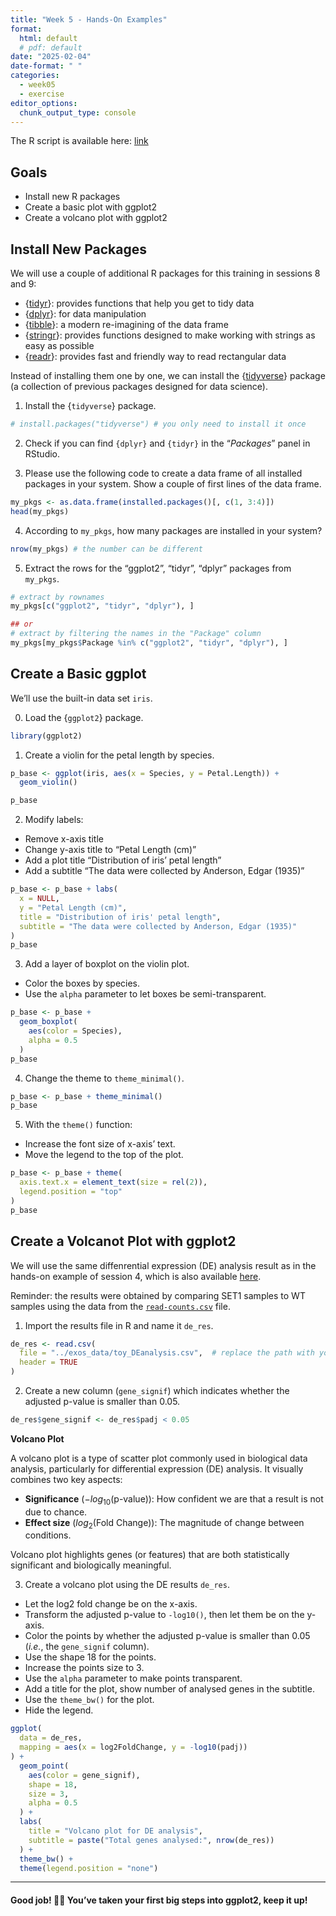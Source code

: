 ```yaml
---
title: "Week 5 - Hands-On Examples"
format: 
  html: default
  # pdf: default
date: "2025-02-04"
date-format: " "
categories: 
  - week05
  - exercise
editor_options: 
  chunk_output_type: console
---
```


The R script is available here:
[link](https://raw.githubusercontent.com/InforBio/IOC/refs/heads/main/ioc_r/week05/r_w05_exos.R)

## Goals

- Install new R packages
- Create a basic plot with ggplot2
- Create a volcano plot with ggplot2

## Install New Packages

We will use a couple of additional R packages for this training in sessions 8 and 9:

- {[tidyr](https://tidyr.tidyverse.org)}: provides functions that help you get to tidy data
- {[dplyr](https://dplyr.tidyverse.org)}: for data manipulation
- {[tibble](https://tibble.tidyverse.org/)}: a modern re-imagining of the data frame
- {[stringr](https://stringr.tidyverse.org/)}: provides functions designed to make working with strings as easy as possible
- {[readr](https://readr.tidyverse.org)}: provides fast and friendly way to read rectangular data 

Instead of installing them one by one, we can install the {[tidyverse](https://www.tidyverse.org)} package (a collection of previous packages designed for data science).

1. Install the {`tidyverse`} package.

```r
# install.packages("tidyverse") # you only need to install it once
```

2. Check if you can find `{dplyr}` and `{tidyr}` in the "*Packages*" panel in RStudio.

3. Please use the following code to create a data frame of all installed packages in your system.
Show a couple of first lines of the data frame.

```r
my_pkgs <- as.data.frame(installed.packages()[, c(1, 3:4)])
head(my_pkgs)
```

4. According to `my_pkgs`, how many packages are installed in your system?

```r
nrow(my_pkgs) # the number can be different
```

5. Extract the rows for the "ggplot2", "tidyr", "dplyr" packages from `my_pkgs`.

```r
# extract by rownames
my_pkgs[c("ggplot2", "tidyr", "dplyr"), ]

## or
# extract by filtering the names in the "Package" column
my_pkgs[my_pkgs$Package %in% c("ggplot2", "tidyr", "dplyr"), ]
```


## Create a Basic ggplot

We'll use the built-in data set `iris`.

0. Load the {`ggplot2`} package.

```r
library(ggplot2)
```

1. Create a violin for the petal length by species.

```r
p_base <- ggplot(iris, aes(x = Species, y = Petal.Length)) +
  geom_violin()

p_base
```

2. Modify labels:

- Remove x-axis title
- Change y-axis title to "Petal Length (cm)"
- Add a plot title "Distribution of iris' petal length"
- Add a subtitle "The data were collected by Anderson, Edgar (1935)"

```r
p_base <- p_base + labs(
  x = NULL,
  y = "Petal Length (cm)",
  title = "Distribution of iris' petal length",
  subtitle = "The data were collected by Anderson, Edgar (1935)"
)
p_base
```


3. Add a layer of boxplot on the violin plot.

- Color the boxes by species.
- Use the `alpha` parameter to let boxes be semi-transparent.

```r
p_base <- p_base +
  geom_boxplot(
    aes(color = Species),
    alpha = 0.5
  )
p_base
```

4. Change the theme to `theme_minimal()`. 

```r
p_base <- p_base + theme_minimal()
p_base
```

5. With the `theme()` function:

- Increase the font size of x-axis' text.
- Move the legend to the top of the plot.

```r
p_base <- p_base + theme(
  axis.text.x = element_text(size = rel(2)),
  legend.position = "top"
)
p_base
```

## Create a Volcanot Plot with ggplot2

We will use the same diffenrential expression (DE) analysis result as in the hands-on example of session 4, which is also available [here](https://raw.githubusercontent.com/InforBio/IOC/refs/heads/main/ioc_r/exos_data/toy_DEanalysis.csv).

Reminder: the results were obtained by comparing SET1 samples to WT samples using
the data from the [`read-counts.csv`](https://raw.githubusercontent.com/InforBio/IOC/refs/heads/main/ioc_r/exos_data/read-counts.csv) file.


1. Import the results file in R and name it `de_res`.

```r
de_res <- read.csv(
  file = "../exos_data/toy_DEanalysis.csv",  # replace the path with your own
  header = TRUE
)
```

2. Create a new column (`gene_signif`) which indicates whether the adjusted p-value is smaller than 0.05.

```r
de_res$gene_signif <- de_res$padj < 0.05
```

:::{.callout-tip}
**Volcano Plot**

A volcano plot is a type of scatter plot commonly used in biological data analysis, particularly for differential expression (DE) analysis. It visually combines two key aspects:

- **Significance** ($-log_{10}(\text{p-value})$): How confident we are that a result is not due to chance.
- **Effect size** ($log_{2}(\text{Fold Change})$): The magnitude of change between conditions.

Volcano plot highlights genes (or features) that are both statistically significant and biologically meaningful.
:::

3. Create a volcano plot using the DE results `de_res`.

- Let the log2 fold change be on the x-axis.
- Transform the adjusted p-value to `-log10()`, then let them be on the y-axis.
- Color the points by whether the adjusted p-value is smaller than 0.05 (*i.e.*, the `gene_signif` column).
- Use the shape 18 for the points.
- Increase the points size to 3.
- Use the `alpha` parameter to make points transparent.
- Add a title for the plot, show number of analysed genes in the subtitle.
- Use the `theme_bw()` for the plot.
- Hide the legend.

```r
ggplot(
  data = de_res,
  mapping = aes(x = log2FoldChange, y = -log10(padj))
) +
  geom_point(
    aes(color = gene_signif),
    shape = 18,
    size = 3,
    alpha = 0.5
  ) +
  labs(
    title = "Volcano plot for DE analysis",
    subtitle = paste("Total genes analysed:", nrow(de_res))
  ) +
  theme_bw() +
  theme(legend.position = "none")
```


---

#### Good job! 👏👏 You've taken your first big steps into ggplot2, keep it up! 


